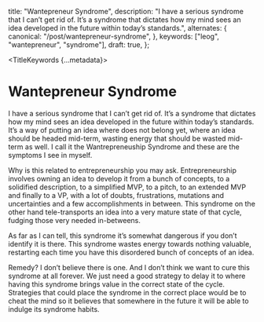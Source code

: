 
  title: "Wantepreneur Syndrome",
  description: "I have a serious syndrome that I can’t get rid of. It’s a syndrome that dictates how my mind sees an idea developed in the future within today’s standards.",
  alternates: {
    canonical: "/post/wantepreneur-syndrome",
  },
  keywords: ["leog", "wantepreneur", "syndrome"],
  draft: true,
};

<TitleKeywords {...metadata}>
  # Wantepreneur Syndrome
</TitleKeywords>
<AnimatedName />

I have a serious syndrome that I can’t get rid of. It’s a syndrome that dictates how my mind sees an idea developed in the future within today’s standards. It’s a way of putting an idea where does not belong yet, where an idea should be headed mid-term, wasting energy that should be wasted mid-term as well. I call it the Wantrepreneuship Syndrome and these are the symptoms I see in myself.

Why is this related to entrepreneurship you may ask. Entrepreneurship involves owning an idea to develop it from a bunch of concepts, to a solidified description, to a simplified MVP, to a pitch, to an extended MVP and finally to a VP, with a lot of doubts, frustrations, mutations and uncertainties and a few accomplishments in between. This syndrome on the other hand tele-transports an idea into a very mature state of that cycle, fudging those very needed in-betweens.

As far as I can tell, this syndrome it’s somewhat dangerous if you don’t identify it is there. This syndrome wastes energy towards nothing valuable, restarting each time you have this disordered bunch of concepts of an idea.

Remedy? I don’t believe there is one. And I don’t think we want to cure this syndrome at all forever. We just need a good strategy to delay it to where having this syndrome brings value in the correct state of the cycle. Strategies that could place the syndrome in the correct place would be to cheat the mind so it believes that somewhere in the future it will be able to indulge its syndrome habits.